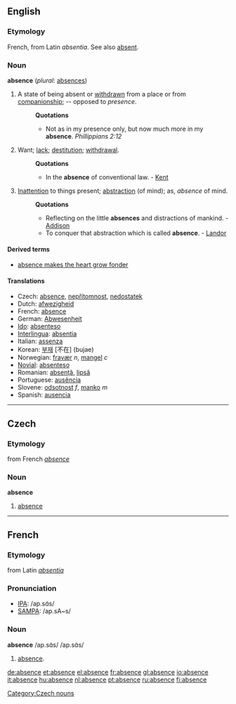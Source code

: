 ==English==

===Etymology===
French, from Latin ''absentia''. See also [[absent]].

===Noun===
'''absence'''  (''plural:'' [[absences]])
#A state of being absent or [[withdrawn]] from a place or from [[companionship]]; -- opposed to ''presence''.
#:'''Quotations'''
#:*Not as in my presence only, but now much more in my '''absence'''. ''Phillippians 2:12''
#Want; [[lack]]; [[destitution]]; [[withdrawal]].
#:'''Quotations'''
#:*In the '''absence''' of conventional law. - [[Kent]]
#[[Inattention]] to things present; [[abstraction]] (of mind); as, ''absence'' of mind.
#:'''Quotations'''
#:*Reflecting on the little '''absences''' and distractions of mankind. - [[Addison]]
#:*To conquer that abstraction which is called '''absence'''. - [[Landor]]

====Derived terms====
*[[absence makes the heart grow fonder]]

====Translations====
*Czech: [[absence]], [[nepřítomnost]], [[nedostatek]]
*Dutch: [[afwezigheid]]
*French: [[absence]]
*German: [[Abwesenheit]]
*[[Ido]]: [[absenteso]]
*[[Interlingua]]: [[absentia]]
*Italian: [[assenza]]
*Korean: [[부재]] [不在] (bujae)
*Norwegian: [[fravær]] ''n'', [[mangel]] ''c''
*[[Novial]]: [[absenteso]]
*Romanian: [[absenţă]], [[lipsă]]
*Portuguese: [[ausência]]
*Slovene: [[odsotnost]] ''f'', [[manko]] ''m''
*Spanish: [[ausencia]]
----

==Czech==
===Etymology===
from French ''[[absence]]''
===Noun===
'''absence'''
#[[absence]]
[[Category:Czech nouns]]

----
==French==
===Etymology===
from Latin ''[[absentia]]''

===Pronunciation===
*[[w:IPA|IPA]]: /ap.sɑ̃s/
*[[w:SAMPA|SAMPA]]: /ap.sA~s/

===Noun===
'''absence''' /ap.sɑ̃s/ /ap.sɑ̃s/
#[[absence]].

[[de:absence]]
[[et:absence]]
[[el:absence]]
[[fr:absence]]
[[gl:absence]]
[[io:absence]]
[[it:absence]]
[[hu:absence]]
[[nl:absence]]
[[pt:absence]]
[[ru:absence]]
[[fi:absence]]